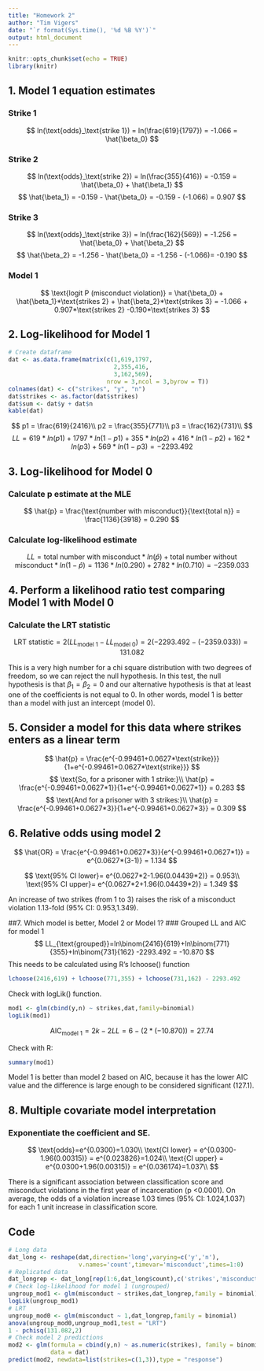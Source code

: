 ```yaml
---
title: "Homework 2"
author: "Tim Vigers"
date: "`r format(Sys.time(), '%d %B %Y')`"
output: html_document
---
```


```r
knitr::opts_chunk$set(echo = TRUE)
library(knitr)
```

## 1. Model 1 equation estimates

### Strike 1
$$
ln(\text{odds}_\text{strike 1}) = ln(\frac{619}{1797}) = -1.066 = \hat{\beta_0}
$$

### Strike 2
$$
ln(\text{odds}_\text{strike 2}) = ln(\frac{355}{416}) = -0.159 = \hat{\beta_0} + \hat{\beta_1}
$$
$$
\hat{\beta_1} = -0.159 - \hat{\beta_0} = -0.159 - (-1.066) = 0.907
$$

### Strike 3
$$
ln(\text{odds}_\text{strike 3}) = ln(\frac{162}{569}) = -1.256 = \hat{\beta_0} + \hat{\beta_2}
$$
$$
\hat{\beta_2} = -1.256 - \hat{\beta_0} = -1.256 - (-1.066)= -0.190
$$

### Model 1
$$
\text{logit P (misconduct violation)} = \hat{\beta_0} + \hat{\beta_1}*\text{strikes 2} + \hat{\beta_2}*\text{strikes 3} = -1.066 + 0.907*\text{strikes 2} -0.190*\text{strikes 3}
$$

## 2. Log-likelihood for Model 1
```r
# Create dataframe
dat <- as.data.frame(matrix(c(1,619,1797,
                              2,355,416,
                              3,162,569),
                            nrow = 3,ncol = 3,byrow = T))
colnames(dat) <- c("strikes", "y", "n")
dat$strikes <- as.factor(dat$strikes)
dat$sum <- dat$y + dat$n
kable(dat)
```

$$
p1 = \frac{619}{2416}\\
p2 = \frac{355}{771}\\
p3 = \frac{162}{731}\\
$$
$$
LL = 619*ln(p1) + 1797*ln(1-p1) + 355*ln(p2) + 416*ln(1-p2) + 162*ln(p3) + 569*ln(1-p3) = -2293.492
$$

## 3. Log-likelihood for Model 0
### Calculate p estimate at the MLE
$$
\hat{p} = \frac{\text{number with misconduct}}{\text{total n}} = \frac{1136}{3918} = 0.290
$$

### Calculate log-likelihood estimate
$$
LL = \text{total number with misconduct}*ln(\hat{p}) + \text{total number without misconduct}*ln(1-\hat{p})=1136*ln(0.290) + 2782*ln(0.710) = -2359.033
$$

## 4. Perform a likelihood ratio test comparing Model 1 with Model 0
### Calculate the LRT statistic
$$
\text{LRT statistic} = 2(LL_{\text{model 1}} - LL_{\text{model 0}})=2(-2293.492-(-2359.033))=131.082
$$

This is a very high number for a chi square distribution with two degrees of freedom, so we can reject the null hypothesis. In this test, the null hypothesis is that $\beta_1 = \beta_2 = 0$ and our alternative hypothesis is that at least one of the coefficients is not equal to 0. In other words, model 1 is better than a model with just an intercept (model 0). 

## 5. Consider a model for this data where strikes enters as a linear term
$$
\hat{p} = \frac{e^{-0.99461+0.0627*\text{strike}}}{1+e^{-0.99461+0.0627*\text{strike}}}
$$
$$
\text{So, for a prisoner with 1 strike:}\\
\hat{p} = \frac{e^{-0.99461+0.0627*1}}{1+e^{-0.99461+0.0627*1}} = 0.283
$$
$$
\text{And for a prisoner with 3 strikes:}\\
\hat{p} = \frac{e^{-0.99461+0.0627*3}}{1+e^{-0.99461+0.0627*3}} = 0.309
$$

## 6. Relative odds using model 2
$$
\hat{OR} = \frac{e^{-0.99461+0.0627*3}}{e^{-0.99461+0.0627*1}} = e^{0.0627*(3-1)} = 1.134
$$

$$
\text{95% CI lower}= e^{0.0627*2-1.96(0.04439*2)} = 0.953\\
\text{95% CI upper}= e^{0.0627*2+1.96(0.04439*2)} = 1.349
$$

An increase of two strikes (from 1 to 3) raises the risk of a misconduct violation 1.13-fold (95% CI: 0.953,1.349). 

##7. Which model is better, Model 2 or Model 1?
### Grouped LL and AIC for model 1
$$
LL_{\text{grouped}}=ln\binom{2416}{619}+ln\binom{771}{355}+ln\binom{731}{162} -2293.492 = -10.870
$$
This needs to be calculated using R's lchoose() function
```r
lchoose(2416,619) + lchoose(771,355) + lchoose(731,162) - 2293.492
```

Check with logLik() function.
```r
mod1 <- glm(cbind(y,n) ~ strikes,dat,family=binomial)
logLik(mod1)
```

$$
\text{AIC}_\text{model 1} = 2k - 2 LL = 6 - (2*(-10.870)) = 27.74
$$

Check with R:
```r
summary(mod1)
```

Model 1 is better than model 2 based on AIC, because it has the lower AIC value and the difference is large enough to be considered significant (127.1).

## 8. Multiple covariate model interpretation
### Exponentiate the coefficient and SE. 
$$
\text{odds}=e^{0.0300}=1.030\\
\text{CI lower} = e^{0.0300-1.96(0.00315)} = e^{0.023826}=1.024\\
\text{CI upper} = e^{0.0300+1.96(0.00315)} = e^{0.036174}=1.037\\
$$

There is a significant association between classification score and misconduct violations in the first year of incarceration (p <0.0001). On average, the odds of a violation increase 1.03 times (95% CI: 1.024,1.037) for each 1 unit increase in classification score.

## Code

```r
# Long data
dat_long <- reshape(dat,direction='long',varying=c('y','n'),
                    v.names='count',timevar='misconduct',times=1:0)
# Replicated data
dat_longrep <- dat_long[rep(1:6,dat_long$count),c('strikes','misconduct')]
# Check log-likelihood for model 1 (ungrouped)
ungroup_mod1 <- glm(misconduct ~ strikes,dat_longrep,family = binomial)
logLik(ungroup_mod1)
# LRT 
ungroup_mod0 <- glm(misconduct ~ 1,dat_longrep,family = binomial)
anova(ungroup_mod0,ungroup_mod1,test = "LRT")
1 - pchisq(131.082,2)
# Check model 2 predictions
mod2 <- glm(formula = cbind(y,n) ~ as.numeric(strikes), family = binomial,
            data = dat)
predict(mod2, newdata=list(strikes=c(1,3)),type = "response")
```
